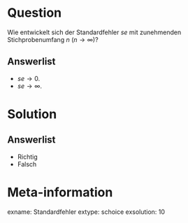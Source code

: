 Question
========

Wie entwickelt sich der Standardfehler $se$ mit zunehmenden Stichprobenumfang $n$ ($n \rightarrow \infty$)?

Answerlist
----------
* $se \rightarrow 0$.
* $se \rightarrow \infty$.


Solution
========

Answerlist
----------
* Richtig
* Falsch

Meta-information
================
exname: Standardfehler
extype: schoice
exsolution: 10